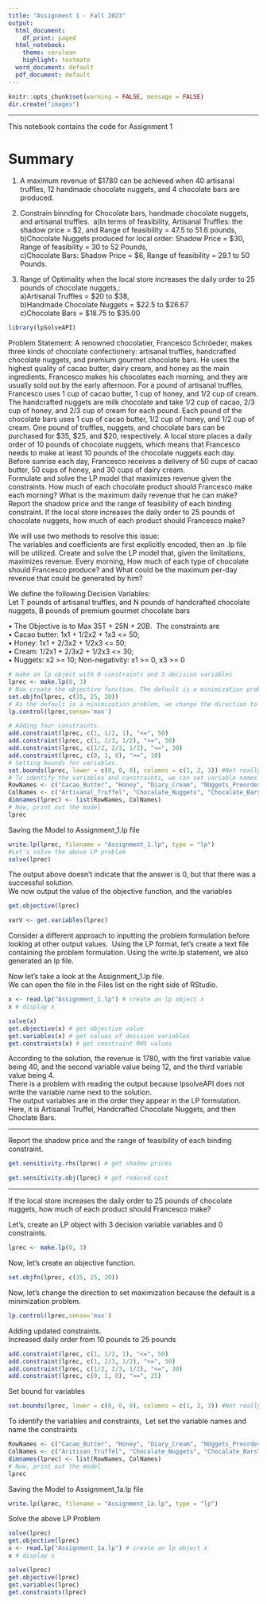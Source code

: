 ---
title: "Assignment 1 - Fall 2023"
output:
  html_document:
    df_print: paged
  html_notebook:
    theme: cerulean
    highlight: textmate
  word_document: default
  pdf_document: default
---


```{r setup, include=FALSE}
knitr::opts_chunk$set(warning = FALSE, message = FALSE)
dir.create("images")
```

***

This notebook contains the code for Assignment 1

# Summary
1) A maximum revenue of $1780 can be achieved when 40 artisanal truffles, 12 handmade chocolate
nuggets, and 4 chocolate bars are produced.

2) Constrain binnding for Chocolate bars, handmade chocolate nuggets, and artisanal truffles.\ 
a)In terms of feasibility, Artisanal Truffles: the shadow price = $2, and Range of feasibility = 47.5 to 51.6 pounds,\
b)Chocolate Nuggets produced for local order: Shadow Price = $30, Range of feasibility = 30 to 52 Pounds,\
c)Chocolate Bars: Shadow Price = $6, Range of feasibility = 29.1 to 50 Pounds.

3) Range of Optimality when the local 
store increases the daily order to 25 pounds of chocolate nuggets,:\
a)Artisanal Truffles = $20 to $38, \
b)Handmade Chocolate Nuggets = $22.5 to $26.67\
c)Chocolate Bars = $18.75 to $35.00\



```{r}
library(lpSolveAPI)
```

Problem Statement:
A renowned chocolatier, Francesco Schröeder, makes three kinds of chocolate confectionery: artisanal truffles, handcrafted chocolate nuggets, and premium gourmet chocolate bars. He uses the highest quality of cacao butter, dairy cream, and honey as the main ingredients. Francesco makes his chocolates each morning, and they are usually sold out by the early afternoon. For a pound of artisanal truffles, Francesco uses 1 cup of cacao butter, 1 cup of honey, and 1/2 cup of cream. The handcrafted nuggets are milk chocolate and take 1/2 cup of cacao, 2/3 cup of honey, and 2/3 cup of cream for each pound. Each pound of the chocolate bars uses 1 cup of cacao butter, 1/2 cup of honey, and 1/2 cup of cream. One pound of truffles, nuggets, and chocolate bars can be purchased for $35, $25, and $20, respectively. A local store places a daily order of 10 pounds of chocolate nuggets, which means that Francesco needs to make at least 10 pounds of the chocolate nuggets each day. Before sunrise each day, Francesco receives a delivery of 50 cups of cacao butter, 50 cups of honey, and 30 cups of dairy cream.\
Formulate and solve the LP model that maximizes revenue given the constraints. How much of each chocolate product should Francesco make each morning? What is the maximum daily revenue that he can make?\
Report the shadow price and the range of feasibility of each binding constraint.
If the local store increases the daily order to 25 pounds of chocolate nuggets, how much of each product should Francesco make?


We will use two methods to resolve this issue: \
The variables and coefficients are first explicitly encoded, then an .lp file will be utilized. Create and solve the LP model that, given the limitations, maximizes revenue. 
Every morning, How much of each type of chocolate should Francesco produce? and What could be the maximum per-day revenue that could be generated by him?

We define the following Decision Variables:\
Let T pounds of artisanal truffles, and N pounds of handcrafted
chocolate nuggets, B pounds of premium gourmet chocolate bars

• The Objective is to Max 35T + 25N + 20B.\ 
The constraints are\
• Cacao butter: 1x1 + 1/2x2 + 1x3 <= 50;\
• Honey: 1x1 + 2/3x2 + 1/2x3 <= 50;\
• Cream: 1/2x1 + 2/3x2 + 1/2x3 <= 30;\
• Nuggets: x2 >= 10; Non-negativity: x1 >= 0, x3 >= 0\



```{r}
# make an lp object with 0 constraints and 3 decision variables
lprec <- make.lp(0, 3)
# Now create the objective function. The default is a minimization problem.
set.objfn(lprec, c(35, 25, 20))
# As the default is a minimization problem, we change the direction to set maximization
lp.control(lprec,sense='max')
```



```{r}
# Adding four constraints.
add.constraint(lprec, c(1, 1/2, 1), "<=", 50)
add.constraint(lprec, c(1, 2/3, 1/2), "<=", 50)
add.constraint(lprec, c(1/2, 2/3, 1/2), "<=", 30)
add.constraint(lprec, c(0, 1, 0), ">=", 10)
# Setting bounds for variables.
set.bounds(lprec, lower = c(0, 0, 0), columns = c(1, 2, 3)) #Not really needed
# To identify the variables and constraints, we can set variable names and name the constraints
RowNames <- c("Cacao_Butter", "Honey", "Diary_Cream", "NUggets_Preorder")
ColNames <- c("Artisanal_Truffel", "Chocalate_Nuggets", "Chocalate_Bars")
dimnames(lprec) <- list(RowNames, ColNames)
# Now, print out the model
lprec
```

Saving the Model to Assignment_1.lp file


```{r}
write.lp(lprec, filename = "Assignment_1.lp", type = "lp")
#Let's solve the above LP problem
solve(lprec)
```
The output above doesn't indicate that the answer is 0, but that there was a successful solution.\
We now output the value of the objective function, and the variables

```{r}
get.objective(lprec)
```



```{r}
varV <- get.variables(lprec)
```




Consider a different approach to inputting the problem formulation before looking at other output values.\ 
Using the LP format, let's create a text file containing the problem formulation. 
Using the write.lp statement, we also generated an lp file. 

Now let’s take a look at the Assignment_1.lp file.\
We can open the file in the Files list on the right side of RStudio.


```{r}
x <- read.lp("Assignment_1.lp") # create an lp object x
x # display x
```

```{r}
solve(x)
get.objective(x) # get objective value
get.variables(x) # get values of decision variables
get.constraints(x) # get constraint RHS values
```

According to the solution, the revenue is 1780, with the first variable value being 40, and the second variable value being 12, and the third variable value being 4.\
There is a problem with reading the output because lpsolveAPI does not write the variable name next to the solution.\
The output variables are in the order they appear in the LP formulation. Here, it is Artisanal Truffel, Handcrafted Chocolate Nuggets, and then Choclate Bars. 

----------------------------------------------------

Report the shadow price and the range of feasibility of each binding constraint.

```{r}
get.sensitivity.rhs(lprec) # get shadow prices
```



```{r}
get.sensitivity.obj(lprec) # get reduced cost
```


---------------------------------------------------
If the local store increases the daily order to 25 pounds of chocolate nuggets, how much of each product should Francesco make?

Let's, create an LP object with 3 decision variable variables and 0 constraints.

```{r}
lprec <- make.lp(0, 3)
```

Now, let's create an objective function.

```{r}
set.objfn(lprec, c(35, 25, 20))
```

Now, let's change the direction
to set maximization because the default is a minimization problem.

```{r}
lp.control(lprec,sense='max')
```

Adding updated constraints.\
Increased daily order from 10 pounds to 25 pounds


```{r}
add.constraint(lprec, c(1, 1/2, 1), "<=", 50)
add.constraint(lprec, c(1, 2/3, 1/2), "<=", 50)
add.constraint(lprec, c(1/2, 2/3, 1/2), "<=", 30)
add.constraint(lprec, c(0, 1, 0), ">=", 25)
```

Set bound for variables

```{r}
set.bounds(lprec, lower = c(0, 0, 0), columns = c(1, 2, 3)) #Not really needed

```

To identify the variables and constraints,\ 
Let set the variable names and name the constraints

```{r}
RowNames <- c("Cacao_Butter", "Honey", "Diary_Cream", "NUggets_Preorder")
ColNames <- c("Aritisan_Truffel", "Chocalate_Nuggets", "Chocalate_Bars")
dimnames(lprec) <- list(RowNames, ColNames)
# Now, print out the model
lprec
```

Saving the Model to Assignment_1a.lp file
```{r}
write.lp(lprec, filename = "Assignment_1a.lp", type = "lp")
```



Solve the above LP Problem

```{r}
solve(lprec)
get.objective(lprec)
x <- read.lp("Assignment_1a.lp") # create an lp object x
x # display x
```



```{r}

solve(lprec)
get.objective(lprec) 
get.variables(lprec) 
get.constraints(lprec) 
```

